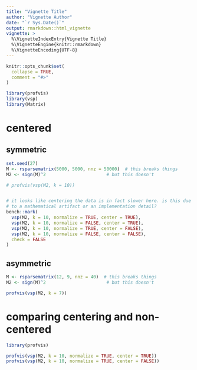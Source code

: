 ```yaml
---
title: "Vignette Title"
author: "Vignette Author"
date: "`r Sys.Date()`"
output: rmarkdown::html_vignette
vignette: >
  %\VignetteIndexEntry{Vignette Title}
  %\VignetteEngine{knitr::rmarkdown}
  %\VignetteEncoding{UTF-8}
---
```


```r
knitr::opts_chunk$set(
  collapse = TRUE,
  comment = "#>"
)
```


```r
library(profvis)
library(vsp)
library(Matrix)
```

# centered

## symmetric

```r
set.seed(27)
M <- rsparsematrix(5000, 5000, nnz = 50000)  # this breaks things
M2 <- sign(M)^2                       # but this doesn't

# profvis(vsp(M2, k = 10))


# it looks like centering the data is in fact slower here. is this due
# to a mathematical artifact or an implementation detail?
bench::mark(
  vsp(M2, k = 10, normalize = TRUE, center = TRUE),
  vsp(M2, k = 10, normalize = FALSE, center = TRUE),
  vsp(M2, k = 10, normalize = TRUE, center = FALSE),
  vsp(M2, k = 10, normalize = FALSE, center = FALSE),
  check = FALSE
)
```

## asymmetric

```r
M <- rsparsematrix(12, 9, nnz = 40)  # this breaks things
M2 <- sign(M)^2                       # but this doesn't

profvis(vsp(M2, k = 7))

```

# comparing centering and non-centered

```r
library(profvis)

profvis(vsp(M2, k = 10, normalize = TRUE, center = TRUE))
profvis(vsp(M2, k = 10, normalize = TRUE, center = FALSE))
```

